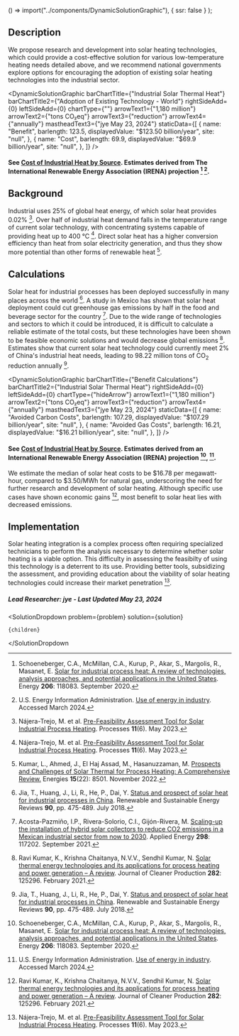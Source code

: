 

  () => import("../components/DynamicSolutionGraphic"),
  { ssr: false }
);

## Description

We propose research and development into solar heating technologies, which could provide a cost-effective solution for various low-temperature heating needs detailed above, and we recommend national governments explore options for encouraging the adoption of existing solar heating technologies into the industrial sector.

<DynamicSolutionGraphic
  barChartTitle={"Industrial Solar Thermal Heat"}
  barChartTitle2={"Adoption of Existing Technology - World"}
  rightSideAdd={0}
  leftSideAdd={0}
  chartType={""}
  arrowText1={"1,180 million"}
  arrowText2={"tons CO₂eq"}
  arrowText3={"reduction"}
  arrowText4={"annually"}
  mastheadText3={"jye May 23, 2024"}
  staticData={[
    {
      name: "Benefit",
      barlength: 123.5,
      displayedValue: "$123.50 billion/year",
      site: "null",
    },
    {
      name: "Cost",
      barlength: 69.9,
      displayedValue: "$69.9 billion/year",
      site: "null",
    },
  ]}
/>

#### See [Cost of Industrial Heat by Source](https://www.urbancruiseship.org/energy/industry/industrial_heat). Estimates derived from The International Renewable Energy Association (IRENA) projection [^"14"] [^"7"].

## Background

Industrial uses 25% of global heat energy, of which solar heat provides 0.02% [^"1"]. Over half of industrial heat demand falls in the temperature range of current solar technology, with concentrating systems capable of providing heat up to 400 °C [^"1"]. Direct solar heat has a higher conversion efficiency than heat from solar electricity generation, and thus they show more potential than other forms of renewable heat [^"2"].

## Calculations

Solar heat for industrial processes has been deployed successfully in many places across the world [^"3"]. A study in Mexico has shown that solar heat deployment could cut greenhouse gas emissions by half in the food and beverage sector for the country [^"4"]. Due to the wide range of technologies and sectors to which it could be introduced, it is difficult to calculate a reliable estimate of the total costs, but these technologies have been shown to be feasible economic solutions and would decrease global emissions [^"5"]. Estimates show that current solar heat technology could currently meet 2% of China's industrial heat needs, leading to 98.22 million tons of CO<sub>2</sub> reduction annually [^"3"].

<DynamicSolutionGraphic
  barChartTitle={"Benefit Calculations"}
  barChartTitle2={"Industrial Solar Thermal Heat"}
  rightSideAdd={0}
  leftSideAdd={0}
  chartType={"hideArrow"}
  arrowText1={"1,180 million"}
  arrowText2={"tons CO₂eq"}
  arrowText3={"reduction"}
  arrowText4={"annually"}
  mastheadText3={"jye May 23, 2024"}
  staticData={[
    {
      name: "Avoided Carbon Costs",
      barlength: 107.29,
      displayedValue: "$107.29 billion/year",
      site: "null",
    },
    {
      name: "Avoided Gas Costs",
      barlength: 16.21,
      displayedValue: "$16.21 billion/year",
      site: "null",
    },
  ]}
/>

#### See [Cost of Industrial Heat by Source](https://www.urbancruiseship.org/energy/industry/industrial_heat). Estimates derived from an International Renewable Energy Association (IRENA) projection [^"14"], [^"7"].

We estimate the median of solar heat costs to be $16.78 per megawatt-hour, compared to $3.50/MWh for natural gas, underscoring the need for further research and development of solar heating. Although specific use cases have shown economic gains [^"5"], most benefit to solar heat lies with decreased emissions.

## Implementation

Solar heating integration is a complex process often requiring specialized technicians to perform the analysis necessary to determine whether solar heating is a viable option. This difficulty in assessing the feasibilty of using this technology is a deterrent to its use. Providing better tools, subsidizing the assessment, and providing education about the viability of solar heating technologies could increase their market penetration [^"1"].

##### Lead Researcher: jye - Last Updated May 23, 2024

[^"1"]: Nájera-Trejo, M. et al. [Pre-Feasibility Assessment Tool for Solar Industrial Process Heating](https://www.mdpi.com/2227-9717/11/6/1663). Processes **11**(6). May 2023.
[^"2"]: Kumar, L., Ahmed, J., El Haj Assad, M., Hasanuzzaman, M. [Prospects and Challenges of Solar Thermal for Process Heating: A Comprehensive Review.](http://dx.doi.org/10.3390/en15228501) Energies **15**(22): 8501. November 2022.
[^"3"]: Jia, T., Huang, J., Li, R., He, P., Dai, Y. [Status and prospect of solar heat for industrial processes in China](http://dx.doi.org/10.1016/j.rser.2018.03.077). Renewable and Sustainable Energy Reviews **90**, pp. 475-489. July 2018.
[^"4"]: Acosta-Pazmiño, I.P., Rivera-Solorio, C.I., Gijón-Rivera, M. [Scaling-up the installation of hybrid solar collectors to reduce CO2 emissions in a Mexican industrial sector from now to 2030](http://dx.doi.org/10.1016/j.apenergy.2021.117202). Applied Energy **298**: 117202. September 2021.
[^"5"]: Ravi Kumar, K., Krishna Chaitanya, N.V.V., Sendhil Kumar, N. [Solar thermal energy technologies and its applications for process heating and power generation – A review](http://dx.doi.org/10.1016/j.jclepro.2020.125296). Journal of Cleaner Production **282**: 125296. February 2021.
[^"6"]: [World Energy Outlook 2023 – Analysis - IEA](https://www.iea.org/reports/world-energy-outlook-2023) Accessed March 2024.
[^"7"]: U.S. Energy Information Administration. [Use of energy in industry](https://www.eia.gov/energyexplained/use-of-energy/industry.php). Accessed March 2024.
[^"8"]: [Integration of Solar Process Heat in Industries: A Review](https://www.mdpi.com/2571-8797/4/1/8)
[^"9"]: [https://www.iea-shc.org/solar-heat-worldwide](https://www.iea-shc.org/solar-heat-worldwide)
[^"10"]: [Solar thermal trapping at 1,000°C and above: Device](<https://www.cell.com/device/fulltext/S2666-9986(24)00235-7>)
[^"11"]: Bellos E, Tzivanidis C. [A Realistic Approach of the Maximum Work Extraction from Solar Thermal Collectors.](http://dx.doi.org/10.3390/asi1010006) Applied System Innovation [Internet]. January 2018.
[^"12"]: Casati E, Allgoewer L, Steinfeld A. [Solar thermal trapping at 1,000°C and above.](http://dx.doi.org/10.1016/j.device.2024.100399) Device [Internet]. May 2024.
[^"13"]: Schmitt B. Classification of Industrial Heat Consumers for Integration of Solar Heat. Energy Procedia [Internet]. 2016 Jun;91:650–60. Available from: http://dx.doi.org/10.1016/j.egypro.2016.06.225 [](https://www.sciencedirect.com/science/article/pii/S187661021630323X)
[^"14"]: Schoeneberger, C.A., McMillan, C.A., Kurup, P., Akar, S., Margolis, R., Masanet, E. [Solar for industrial process heat: A review of technologies, analysis approaches, and potential applications in the United States](http://dx.doi.org/10.1016/j.energy.2020.118083). Energy **206**: 118083. September 2020.

  <SolutionDropdown 
    problem={problem} 
    solution={solution}
  >
    {children}
  </SolutionDropdown

>
